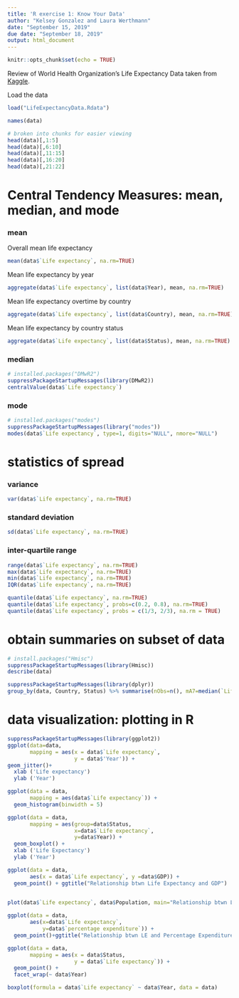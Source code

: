 ```yaml
---
title: 'R exercise 1: Know Your Data'
author: "Kelsey Gonzalez and Laura Werthmann"
date: "September 15, 2019"
due date: "September 18, 2019"
output: html_document
---
```


```r
knitr::opts_chunk$set(echo = TRUE)
```

Review of World Health Organization's Life Expectancy Data taken from [Kaggle](https://www.kaggle.com/kumarajarshi/life-expectancy-who).

Load the data 
```r
load("LifeExpectancyData.Rdata")

names(data)

# broken into chunks for easier viewing  
head(data)[,1:5]
head(data)[,6:10]
head(data)[,11:15]
head(data)[,16:20]
head(data)[,21:22]

```
 


# Central Tendency Measures: mean, median, and mode
### mean
Overall mean life expectancy 
```r
mean(data$`Life expectancy`, na.rm=TRUE)
```

Mean life expectancy by year
```r
aggregate(data$`Life expectancy`, list(data$Year), mean, na.rm=TRUE)

```

Mean life expectancy overtime by country
```r
aggregate(data$`Life expectancy`, list(data$Country), mean, na.rm=TRUE)

```

Mean life expectancy by country status
```r
aggregate(data$`Life expectancy`, list(data$Status), mean, na.rm=TRUE)

```


### median
```r
# installed.packages("DMwR2")
suppressPackageStartupMessages(library(DMwR2))
centralValue(data$`Life expectancy`)

```


### mode
```r

# installed.packages("modes")
suppressPackageStartupMessages(library("modes"))
modes(data$`Life expectancy`, type=1, digits="NULL", nmore="NULL")

```



# statistics of spread

### variance
```r
var(data$`Life expectancy`, na.rm=TRUE)
```

### standard deviation
```r
sd(data$`Life expectancy`, na.rm=TRUE)

```
  
### inter-quartile range
```r
range(data$`Life expectancy`, na.rm=TRUE)
max(data$`Life expectancy`, na.rm=TRUE)
min(data$`Life expectancy`, na.rm=TRUE)
IQR(data$`Life expectancy`, na.rm=TRUE)
```

```r
quantile(data$`Life expectancy`, na.rm=TRUE)
quantile(data$`Life expectancy`, probs=c(0.2, 0.8), na.rm=TRUE)
quantile(data$`Life expectancy`, probs = c(1/3, 2/3), na.rm = TRUE)
```

# obtain summaries on subset of data


```r
# install.packages("Hmisc")
suppressPackageStartupMessages(library(Hmisc))
describe(data)

```

```r
suppressPackageStartupMessages(library(dplyr))
group_by(data, Country, Status) %>% summarise(nObs=n(), mA7=median(`Life expectancy`))

```

# data visualization: plotting in R

```r
suppressPackageStartupMessages(library(ggplot2))
ggplot(data=data,
       mapping = aes(x = data$`Life expectancy`, 
                     y = data$'Year')) +
geom_jitter()+
  xlab ('Life expectancy')
  ylab ('Year')
```



```r
ggplot(data = data,
       mapping = aes(data$`Life expectancy`)) +
  geom_histogram(binwidth = 5)

```


```r
ggplot(data = data,
       mapping = aes(group=data$Status,
                     x=data$`Life expectancy`,
                     y=data$Year)) +
  geom_boxplot() +
  xlab ('Life Expectancy')
  ylab ('Year')
```


  
```r
ggplot(data = data,
       aes(x = data$`Life expectancy`, y =data$GDP)) +
  geom_point() + ggtitle("Relationship btwn Life Expectancy and GDP")
  

```


```r
plot(data$`Life expectancy`, data$Population, main="Relationship btwn Life Expectancy and Population")

```

```r
ggplot(data = data,
       aes(x=data$`Life expectancy`,
           y=data$`percentage expenditure`)) +
  geom_point()+ggtitle("Relationship btwn LE and Percentage Expenditure") +facet_grid(.~data$Status)
```

```r
ggplot(data = data,
       mapping = aes(x = data$Status,
                     y = data$`Life expectancy`)) +
  geom_point() +
  facet_wrap(~ data$Year)
```


```r
boxplot(formula = data$`Life expectancy` ~ data$Year, data = data)

```
